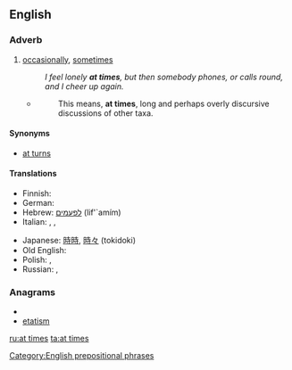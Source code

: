 ==English==

===Adverb===
{{en-adv|pos=[[at]] [[times]]|-}}

#[[occasionally]], [[sometimes]] 
#:''I feel lonely '''at times''', but then somebody phones, or calls round, and I cheer up again.''
#* {{RQ:Schuster Hepaticae V|viii}}
#*: This means, '''at times''', long and perhaps overly discursive discussions of other taxa.

====Synonyms====
* [[at turns]]

====Translations====
{{trans-top|occasionally, sometimes}}
* Finnish: {{t+|fi|ajoittain}}
* German: {{t-|de|zeitweise}}
* Hebrew: [[לפעמים]] (lif'`amím)
* Italian: {{t-|it|a volte}}, {{t+|it|talvolta}}, {{t-|it|di quando in quando}}
{{trans-mid}}
* Japanese: [[時時]], [[時々]] (tokidoki)
* Old English: {{t-|ang|hwilum|xs=Old English}}
* Polish: {{t+|pl|niekiedy}}, {{t+|pl|czasami}}
* Russian: {{t+|ru|иногда|tr=inogdá}}, {{t+|ru|временами|tr=vremenámi}}
{{trans-bottom}}

===Anagrams===
* {{alphagram|aeimstt}}
* [[etatism#English|etatism]]


[[Category:English prepositional phrases]]

[[ru:at times]]
[[ta:at times]]